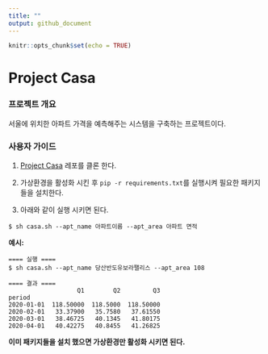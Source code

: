```yaml
---
title: ""
output: github_document
---
```


```r
knitr::opts_chunk$set(echo = TRUE)
```

# Project Casa

### 프로젝트 개요

서울에 위치한 아파트 가격을 예측해주는 시스템을 구축하는 프로젝트이다.


### 사용자 가이드 

1. [Project Casa](https://github.com/whoareyouwhoami/ProjectCasa.git) 레포를 클론 한다.

2. 가상환경을 활성화 시킨 후 `pip -r requirements.txt`를 실행시켜 필요한 패키지들을 설치한다.  

3. 아래와 같이 실행 시키면 된다.
```
$ sh casa.sh --apt_name 아파트이름 --apt_area 아파트 면적
```

**예시:**

```
==== 실행 ====
$ sh casa.sh --apt_name 당산반도유보라팰리스 --apt_area 108

==== 결과 ====
                   Q1        Q2         Q3
period                                                                     
2020-01-01  118.50000  118.5000  118.50000
2020-02-01   33.37900   35.7580   37.61550
2020-03-01   38.46725   40.1345   41.80175
2020-04-01   40.42275   40.8455   41.26825

```

**이미 패키지들을 설치 했으면 가상환경만 활성화 시키면 된다.**